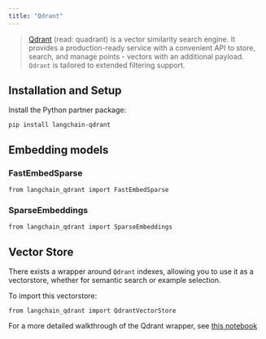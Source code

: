 ```yaml
---
title: "Qdrant"
---
```


> [Qdrant](https://qdrant.tech/documentation/) (read: quadrant) is a vector similarity search engine. It provides a production-ready service with a convenient API to store, search, and manage points - vectors with an additional payload. `Qdrant` is tailored to extended filtering support.

## Installation and Setup

Install the Python partner package:

```
pip install langchain-qdrant
```

## Embedding models

### FastEmbedSparse

```
from langchain_qdrant import FastEmbedSparse
```

### SparseEmbeddings

```
from langchain_qdrant import SparseEmbeddings
```

## Vector Store

There exists a wrapper around `Qdrant` indexes, allowing you to use it as a vectorstore, whether for semantic search or example selection.

To import this vectorstore:

```
from langchain_qdrant import QdrantVectorStore
```

For a more detailed walkthrough of the Qdrant wrapper, see [this notebook](/oss/integrations/vectorstores/qdrant)
